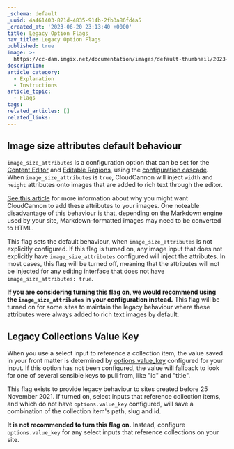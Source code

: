 ```yaml
---
_schema: default
_uuid: 4a461403-821d-4835-914b-2fb3a86fd4a5
_created_at: '2023-06-20 23:13:40 +0000'
title: Legacy Option Flags
nav_title: Legacy Option Flags
published: true
image: >-
  https://cc-dam.imgix.net/documentation/images/default-thumbnail/2023-Q4/CloudCannon-Documentation-Thumbnail.png
description:
article_category:
  - Explanation
  - Instructions
article_topic:
  - Flags
tags:
related_articles: []
related_links:
---
```

## Image size attributes default behaviour

`image_size_attributes` is a configuration option that can be set for the [Content Editor](/documentation/edit/interfaces/content-editor) and [Editable Regions](/documentation/edit/editing/html#editable-regions), using the [configuration cascade](/documentation/articles/using-the-configuration-cascade/). When `image_size_attributes` is `true`, CloudCannon will inject `width` and `height` attributes onto images that are added to rich text through the editor.

[See this article](/documentation/articles/why-cloudcannon-injects-width-and-height-onto-images/) for more information about why you might want CloudCannon to add these attributes to your images. One noteable disadvantage of this behaviour is that, depending on the Markdown engine used by your site, Markdown-formatted images may need to be converted to HTML.

This flag sets the default behaviour, when `image_size_attributes` is not explicitly configured. If this flag is turned on, any image input that does not explicitly have `image_size_attributes` configured will inject the attributes. In most cases, this flag will be turned off, meaning that the attributes will not be injected for any editing interface that does not have `image_size_attributes: true`.

**If you are considering turning this flag on, we would recommend using the `image_size_attributes` in your configuration instead.** This flag will be turned on for some sites to maintain the legacy behaviour where these attributes were always added to rich text images by default.

## Legacy Collections Value Key

When you use a select input to reference a collection item, the value saved in your front matter is determined by [options.value\_key](/documentation/articles/select-and-multiselect-inputs/#value_key) configured for your input. If this option has not been configured, the value will fallback to look for one of several sensible keys to pull from, like "id" and "title".

This flag exists to provide legacy behaviour to sites created before 25 November 2021. If turned on, select inputs that reference collection items, and which do not have `options.value_key` configured, will save a combination of the collection item's path, slug and id.

**It is not recommended to turn this flag on.** Instead, configure `options.value_key` for any select inputs that reference collections on your site.